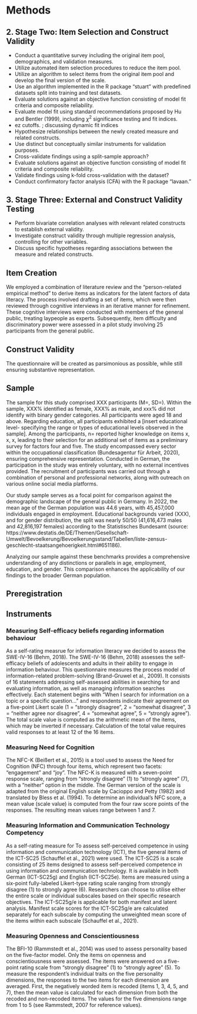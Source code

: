 # Methods

## 2. Stage Two: Item Selection and Construct Validity
   - Conduct a quantitative survey including the original item pool, demographics, and validation measures.
   - Utilize automated item selection procedures to reduce the item pool.
   - Utilize an algorithm to select items from the original item pool and develop the final version of the scale.
   - Use an algorithm implemented in the R package "stuart" with predefined datasets split into training and test datasets.
   - Evaluate solutions against an objective function consisting of model fit criteria and composite reliability.
   - Evaluate model fit using standard recommendations proposed by Hu and Bentler (1999), including $\chi^2$ significance testing   and fit indices.
   - ez cutoffs. ; discussing dynamic fit indices
   - Hypothesize relationships between the newly created measure and related constructs.
   - Use distinct but conceptually similar instruments for validation purposes.
   - Cross-validate findings using a split-sample approach?
   - Evaluate solutions against an objective function consisting of model fit criteria and composite reliability.
   - Validate findings using k-fold cross-validation with the dataset?
   - Conduct confirmatory factor analysis (CFA) with the R package "lavaan."

## 3. Stage Three: External and Construct Validity Testing 
   - Perform bivariate correlation analyses with relevant related constructs to establish external validity.
   - Investigate construct validity through multiple regression analysis, controlling for other variables.
   - Discuss specific hypotheses regarding associations between the measure and related constructs.

## Item Creation  
We employed a combination of literature review and the "person-related empirical method" to derive items as indicators for the latent factors of data literacy. The process involved drafting a set of items, which were then reviewed through cognitive interviews in an iterative manner for refinement. These cognitive interviews were conducted with members of the general public, treating laypeople as experts. Subsequently, item difficulty and discriminatory power were assessed in a pilot study involving 25 participants from the general public.

## Construct Validity
The questionnaire will be created as parsimonious as possible, while still ensuring substantive representation.

## Sample  
The sample for this study comprised XXX participants (M=, SD=). Within the sample, XXX% identified as female, XXX% as male, and xxx% did not identify with binary gender categories. All participants were aged 18 and above. Regarding education, all participants exhibited a [insert educational level- specifying the range or types of educational levels observed in the sample]. Among the participants, n= reported higher knowledge on items x, x, x, leading to their selection for an additional set of items as a preliminary survey for factors four and five.
The study encompassed every sector within the occupational classification (Bundesagentur für Arbeit, 2020), ensuring comprehensive representation. Conducted in German, the participation in the study was entirely voluntary, with no external incentives provided. The recruitment of participants was carried out through a combination of personal and professional networks, along with outreach on various online social media platforms.

Our study sample serves as a focal point for comparison against the demographic landscape of the general public in Germany. In 2022, the mean age of the German population was 44.6 years, with 45,457,000 individuals engaged in employment. Educational backgrounds varied (XXX), and for gender distribution, the split was nearly 50/50 (41,616,473 males and 42,816,197 females) according to the Statistisches Bundesamt (source: https://www.destatis.de/DE/Themen/Gesellschaft-Umwelt/Bevoelkerung/Bevoelkerungsstand/Tabellen/liste-zensus-geschlecht-staatsangehoerigkeit.html#651186).

Analyzing our sample against these benchmarks provides a comprehensive understanding of any distinctions or parallels in age, employment, education, and gender. This comparison enhances the applicability of our findings to the broader German population.

## Preregistration

## Instruments  
### Measuring Self-efficacy beliefs regarding information behaviour
As a self-rating measrue for information literacy we decided to assess the SWE-IV-16 (Behm, 2018).
The SWE-IV-16 (Behm, 2018) assesses the self-efficacy beliefs of adolescents and adults in their ability to engage in information behaviour. This questionnaire measures the process model of information-related problem-solving (Brand-Gruwel et al., 2009). It consists of 16 statements addressing self-assessed abilities in searching for and evaluating information, as well as managing information searches effectively. Each statement begins with "When I search for information on a topic or a specific question..." and respondents indicate their agreement on a five-point Likert scale (1 = "strongly disagree", 2 = "somewhat disagree", 3 = "neither agree nor disagree", 4 = "somewhat agree", 5 = "strongly agree”). The total scale value is computed as the arithmetic mean of the items, which may be inverted if necessary. Calculation of the total value requires valid responses to at least 12 of the 16 items.

### Measuring Need for Cognition 
The NFC-K (Beißert et al., 2015) is a tool used to assess the Need for Cognition (NFC) through four items, which represent two facets: "engagement" and “joy". The NFC-K is measured with a seven-point response scale, ranging from "strongly disagree" (1) to "strongly agree" (7), with a "neither" option in the middle. The German version of the scale is adapted from the original English scale by Cacioppo and Petty (1982) and translated by Bless et al. (1994). To determine an individual's NFC score, a mean value (scale value) is computed from the four raw score points of the responses. The resulting mean values range between 1 and 7.

### Measuring Information and Communication Technology Competency 
As a self-rating measure for 
To assess self-perceived competence in using information and communication technology (ICT), the five general items of the ICT-SC25 (Schauffel et al., 2021) were used. The ICT-SC25 is a scale consisting of 25 items designed to assess self-perceived competence in using information and communication technology. It is available in both German (ICT-SC25g) and English (ICT-SC25e). Items are measured using a six-point fully-labeled Likert-type rating scale ranging from strongly disagree (1) to strongly agree (6). Researchers can choose to utilise either the entire scale or individual subscales based on their specific research objectives. The ICT-SC25g/e is applicable for both manifest and latent analysis. Manifest scale scores for the ICT-SC25g/e are calculated separately for each subscale by computing the unweighted mean score of the items within each subscale (Schauffel et al., 2021).

### Measuring Openness and Conscientiousness 
The BFI-10 (Rammstedt et al., 2014) was used to assess personality based on the five-factor model. Only the items on openness and conscientiousness were assessed. 
The items were answered on a five-point rating scale from "strongly disagree" (1) to "strongly agree" (5). 
To measure the respondent's individual traits on the five personality dimensions, the responses to the two items for each dimension are averaged. First, the negatively worded item is recoded (items 1, 3, 4, 5, and 7), then the mean value is calculated for each dimension from both the recoded and non-recoded items. The values for the five dimensions range from 1 to 5 (see Rammstedt, 2007 for reference values). 


